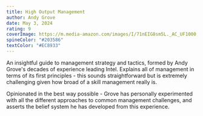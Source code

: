 ```yaml
---
title: High Output Management
author: Andy Grove
date: May 3, 2024
rating: 9
coverImage: https://m.media-amazon.com/images/I/71nEIG8sm5L._AC_UF1000,1000_QL80_.jpg
spineColor: "#203586"
textColor: "#EC8933"
---
```


An insightful guide to management strategy and tactics, formed by Andy Grove's decades of experience leading Intel. Explains all of management in terms of its first principles - this sounds straightforward but is extremely challenging given how broad of a skill management really is.

Opinionated in the best way possible - Grove has personally experimented with all the different approaches to common management challenges, and asserts the belief system he has developed from this experience.
